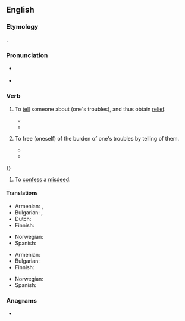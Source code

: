 ==English==
{{was wotd|2009|July|18}}

===Etymology===
{{prefix|en|un|bosom|gloss2=the seat of emotions}}.

===Pronunciation===
* {{a|UK|US}} {{IPA|en|/ʌnˈbʊz.əm/|/ˌʌnˈbʊz.əm/}}
* {{audio|en|en-au-unbosom.ogg|Audio (AU)}}

===Verb===
{{en-verb}}
{{rfquote|en}}

# {{lb|en|ambitransitive|archaic}} To [[tell]] someone about (one's troubles), and thus obtain [[relief]].
#* {{quote-book
|en
|year=1594
|first=Willam
|last=Shakespeare
|authorlink=William Shakespeare
|title={{w|Love's Labour's Lost}}
|section=act V, scene 2, line 2040
|passage=Their several counsels they '''unbosom''' shall<br />To loves mistook, and so be mock'd withal<br />Upon the next occasion that we meet,<br />With visages displayed, to talk and greet.
}}
#* {{quote-book|en|year=1863|author=Sheridan Le Fanu|title=The House by the Churchyard|passage=At first Puddock was reserved, but recollecting that he had been left quite free to tell whom he pleased, he made up his mind to '''unbosom'''; and suggested, for the sake of quiet and a longer conversation, that they should go round by the ferry.}}
# {{lb|en|reflexive|archaic}} To free (oneself) of the burden of one's troubles by telling of them.
#* {{quote-book
|en
|year=1924
|first=Mark
|last=Twain
|authorlink=Mark Twain
|title=[[w:Autobiography of Mark Twain|Mark Twain's Autobiography]]
|publisher=Harper & Brothers Publishers
|location=New York and London
|section=Preface, Volume 1
|passage=Sometimes there is a breach-of-promise case by and by; and when he sees his letter in print it makes him cruelly uncomfortable and he perceives that he never would have '''unbosomed''' himself to that large and honest degree if he had known that he was writing for the public.
}}
#* {{quote-book
|en
|year=1953
|first=Samuel
|last=Beckett
|authorlink=Samuel Beckett
|title=[[w:Watt (novel)|Watt]]
|publisher=Olympia Press
|location=Paris
|ol=16635912M
|passage=Watt was not the first to whom Mr Graves had '''unbosomed''' himself, in this connexion. For he had '''unbosomed''' himself to Arsene, many years before {{...}}
}}
# {{lb|en|archaic}} To [[confess]] a [[misdeed]].

====Translations====
{{trans-top|to tell about one's troubles}}
* Armenian: {{t|hy|սիրտը բանալ}}, {{t|hy|զգացմունքները զեղել}}
* Bulgarian: {{t+|bg|споделям}}, {{t|bg|доверявам се}}
* Dutch: {{t+|nl|ontboezemen}}
* Finnish: {{t+|fi|purkaa|alt=purkaa sydäntään}}
{{trans-mid}}
* Norwegian: {{t|no|lette sitt hjerte}}
* Spanish: {{t+|es|desahogarse}}
{{trans-bottom}}

{{trans-top|to confess a misdeed}}
* Armenian: {{t+|hy|խոստովանել}}
* Bulgarian: {{t+|bg|признавам}}
* Finnish: {{t+|fi|purkaa|alt=purkaa sydämensä}}
{{trans-mid}}
* Norwegian: {{t|no|lette sitt hjerte}}
* Spanish: {{t+|es|confesar}}
{{trans-bottom}}

===Anagrams===
* {{anagrams|en|a=bmnoosu|sub-moon|submoon}}